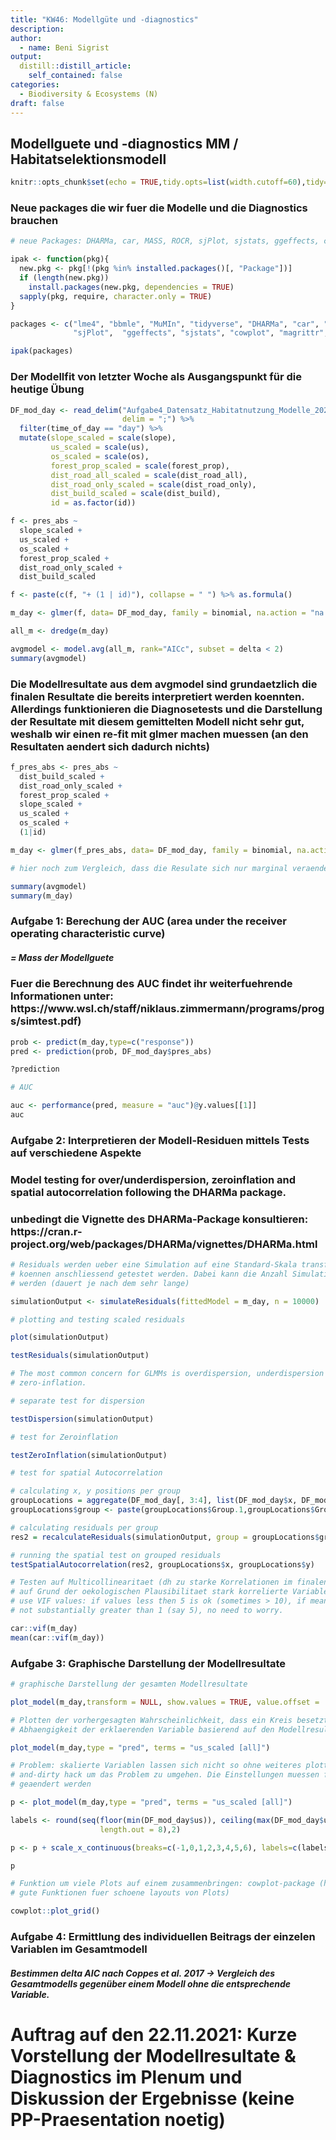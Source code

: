 ```yaml
---
title: "KW46: Modellgüte und -diagnostics"
description:
author:
  - name: Beni Sigrist
output:
  distill::distill_article:
    self_contained: false
categories:
  - Biodiversity & Ecosystems (N)
draft: false
---
```


## Modellguete und -diagnostics MM / Habitatselektionsmodell

```r
knitr::opts_chunk$set(echo = TRUE,tidy.opts=list(width.cutoff=60),tidy=TRUE)
```


### Neue packages die wir fuer die Modelle und die Diagnostics brauchen

```r

# neue Packages: DHARMa, car, MASS, ROCR, sjPlot, sjstats, ggeffects, cowplot, gstat

ipak <- function(pkg){
  new.pkg <- pkg[!(pkg %in% installed.packages()[, "Package"])]
  if (length(new.pkg)) 
    install.packages(new.pkg, dependencies = TRUE)
  sapply(pkg, require, character.only = TRUE)
}

packages <- c("lme4", "bbmle", "MuMIn", "tidyverse", "DHARMa", "car", "MASS", "ROCR", 
              "sjPlot",  "ggeffects", "sjstats", "cowplot", "magrittr", "gstat")

ipak(packages)

```

### Der Modellfit von letzter Woche als Ausgangspunkt für die heutige Übung

```r

DF_mod_day <- read_delim("Aufgabe4_Datensatz_Habitatnutzung_Modelle_20211101_moodle.csv", 
                         delim = ";") %>%
  filter(time_of_day == "day") %>%
  mutate(slope_scaled = scale(slope),
         us_scaled = scale(us),
         os_scaled = scale(os),
         forest_prop_scaled = scale(forest_prop),
         dist_road_all_scaled = scale(dist_road_all),
         dist_road_only_scaled = scale(dist_road_only),
         dist_build_scaled = scale(dist_build),
         id = as.factor(id))

f <- pres_abs ~
  slope_scaled +
  us_scaled +
  os_scaled +
  forest_prop_scaled +
  dist_road_only_scaled +
  dist_build_scaled

f <- paste(c(f, "+ (1 | id)"), collapse = " ") %>% as.formula()

m_day <- glmer(f, data= DF_mod_day, family = binomial, na.action = "na.fail")

all_m <- dredge(m_day)

avgmodel <- model.avg(all_m, rank="AICc", subset = delta < 2)
summary(avgmodel)

```

### Die Modellresultate aus dem avgmodel sind grundaetzlich die finalen Resultate die bereits interpretiert werden koennten. Allerdings funktionieren die Diagnosetests und die Darstellung der Resultate mit diesem gemittelten Modell nicht sehr gut, weshalb wir einen re-fit mit glmer machen muessen (an den Resultaten aendert sich dadurch nichts) 

```r

f_pres_abs <- pres_abs ~
  dist_build_scaled +
  dist_road_only_scaled +
  forest_prop_scaled +
  slope_scaled +
  us_scaled +
  os_scaled +
  (1|id)

m_day <- glmer(f_pres_abs, data= DF_mod_day, family = binomial, na.action = "na.fail")

# hier noch zum Vergleich, dass die Resulate sich nur marginal veraendern 

summary(avgmodel)
summary(m_day)

```

### Aufgabe 1: Berechung der AUC (area under the receiver operating characteristic curve)
##### = Mass der Modellguete

### Fuer die Berechnung des AUC findet ihr weiterfuehrende Informationen unter: https://www.wsl.ch/staff/niklaus.zimmermann/programs/progs/simtest.pdf) 

```r

prob <- predict(m_day,type=c("response"))   
pred <- prediction(prob, DF_mod_day$pres_abs)    

?prediction

# AUC

auc <- performance(pred, measure = "auc")@y.values[[1]]
auc

```

### Aufgabe 2: Interpretieren der Modell-Residuen mittels Tests auf verschiedene Aspekte

### Model testing for over/underdispersion, zeroinflation and spatial autocorrelation following the DHARMa package.
### unbedingt die Vignette des DHARMa-Package konsultieren: https://cran.r-project.org/web/packages/DHARMa/vignettes/DHARMa.html

```r

# Residuals werden ueber eine Simulation auf eine Standard-Skala transformiert und 
# koennen anschliessend getestet werden. Dabei kann die Anzahl Simulationen eingestellt 
# werden (dauert je nach dem sehr lange)

simulationOutput <- simulateResiduals(fittedModel = m_day, n = 10000)

# plotting and testing scaled residuals

plot(simulationOutput)

testResiduals(simulationOutput)

# The most common concern for GLMMs is overdispersion, underdispersion and 
# zero-inflation.

# separate test for dispersion

testDispersion(simulationOutput)

# test for Zeroinflation

testZeroInflation(simulationOutput)

# test for spatial Autocorrelation

# calculating x, y positions per group
groupLocations = aggregate(DF_mod_day[, 3:4], list(DF_mod_day$x, DF_mod_day$y), mean)
groupLocations$group <- paste(groupLocations$Group.1,groupLocations$Group.2)

# calculating residuals per group
res2 = recalculateResiduals(simulationOutput, group = groupLocations$group)

# running the spatial test on grouped residuals
testSpatialAutocorrelation(res2, groupLocations$x, groupLocations$y)

# Testen auf Multicollinearitaet (dh zu starke Korrelationen im finalen Modell, zB falls 
# auf Grund der oekologischen Plausibilitaet stark korrelierte Variablen im Modell)
# use VIF values: if values less then 5 is ok (sometimes > 10), if mean of VIF values 
# not substantially greater than 1 (say 5), no need to worry.

car::vif(m_day)
mean(car::vif(m_day))

```

### Aufgabe 3: Graphische Darstellung der Modellresultate

```r

# graphische Darstellung der gesamten Modellresultate

plot_model(m_day,transform = NULL, show.values = TRUE, value.offset = .3)

# Plotten der vorhergesagten Wahrscheinlichkeit, dass ein Kreis besetzt ist, in 
# Abhaengigkeit der erklaerenden Variable basierend auf den Modellresultaten.

plot_model(m_day,type = "pred", terms = "us_scaled [all]")

# Problem: skalierte Variablen lassen sich nicht so ohne weiteres plotten, hier ein quick-
# and-dirty hack um das Problem zu umgehen. Die Einstellungen muessen fuer jede Variable 
# geaendert werden

p <- plot_model(m_day,type = "pred", terms = "us_scaled [all]") 

labels <- round(seq(floor(min(DF_mod_day$us)), ceiling(max(DF_mod_day$us)), 
                    length.out = 8),2)

p <- p + scale_x_continuous(breaks=c(-1,0,1,2,3,4,5,6), labels=c(labels))

p

# Funktion um viele Plots auf einem zusammenbringen: cowplot-package (hat auch sonst 
# gute Funktionen fuer schoene layouts von Plots)

cowplot::plot_grid()


```


### Aufgabe 4: Ermittlung des individuellen Beitrags der einzelen Variablen im Gesamtmodell

##### Bestimmen delta AIC nach Coppes et al. 2017 -> Vergleich des Gesamtmodells gegenüber einem Modell ohne die entsprechende Variable.



# **Auftrag auf den 22.11.2021: Kurze Vorstellung der Modellresultate & Diagnostics im Plenum und Diskussion der Ergebnisse (keine PP-Praesentation noetig)**


